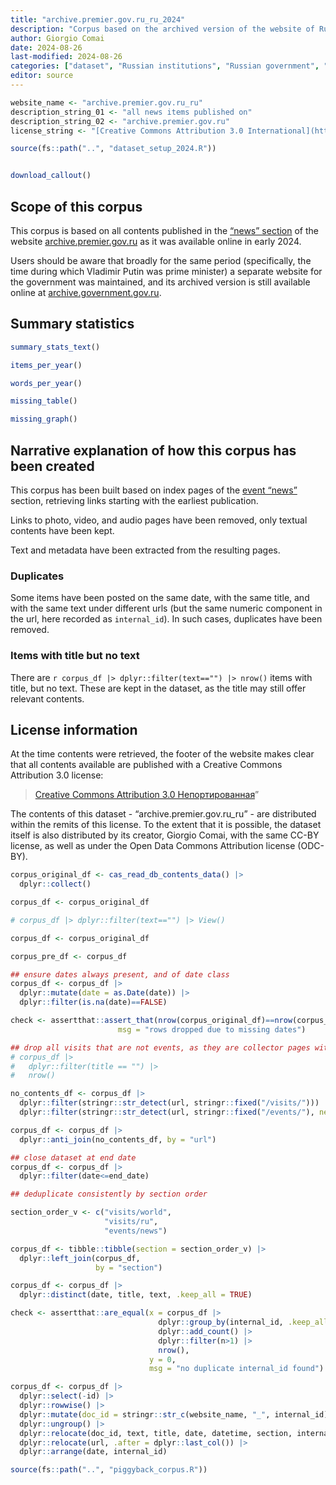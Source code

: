 ```yaml
---
title: "archive.premier.gov.ru_ru_2024"
description: "Corpus based on the archived version of the website of Russia's prime minister (in Russian, 2008-2012)"
author: Giorgio Comai
date: 2024-08-26
last-modified: 2024-08-26
categories: ["dataset", "Russian institutions", "Russian government", "Russian language"]
editor: source
---
```


```r
website_name <- "archive.premier.gov.ru_ru"
description_string_01 <- "all news items published on"
description_string_02 <- "archive.premier.gov.ru"
license_string <- "[Creative Commons Attribution 3.0 International](http://creativecommons.org/licenses/by/3.0/)"

source(fs::path("..", "dataset_setup_2024.R"))


download_callout()

```

## Scope of this corpus

This corpus is based on all contents published in the ["news" section](http://archive.premier.gov.ru/events/news/) of the website [archive.premier.gov.ru](http://archive.premier.gov.ru/) as it was available online in early 2024.

Users should be aware that broadly for the same period (specifically, the time during which Vladimir Putin was prime minister) a separate website for the government was maintained, and its archived version is still available online at [archive.government.gov.ru](http://archive.government.ru/). 


## Summary statistics

```r
summary_stats_text()
```


```r
items_per_year()
```

```r
words_per_year()
```

```r
missing_table()
```

```r
missing_graph()
```


## Narrative explanation of how this corpus has been created

This corpus has been built based on index pages of the [event "news"](http://archive.premier.gov.ru/events/news/) section, retrieving links starting with the earliest publication.

Links to photo, video, and audio pages have been removed, only textual contents have been kept. 

Text and metadata have been extracted from the resulting pages.

### Duplicates

Some items have been posted on the same date, with the same title, and with the same text under different urls (but the same numeric component in the url, here recorded as `internal_id`). In such cases, duplicates have been removed. 

### Items with title but no text

There are `r corpus_df |> dplyr::filter(text=="") |> nrow()` items with title, but no text. These are kept in the dataset, as the title may still offer relevant contents. 


## License information

At the time contents were retrieved, the footer of the website makes clear that all contents available are published with a Creative Commons Attribution 3.0 license:

> [Creative Commons Attribution 3.0 Непортированная](http://creativecommons.org/licenses/by/3.0/)"

The contents of this dataset - “archive.premier.gov.ru_ru” - are distributed within the remits of this license. To the extent that it is possible, the dataset itself is also distributed by its creator, Giorgio Comai, with the same CC-BY license, as well as under the Open Data Commons Attribution license (ODC-BY).



```r
corpus_original_df <- cas_read_db_contents_data() |> 
  dplyr::collect() 

corpus_df <- corpus_original_df

# corpus_df |> dplyr::filter(text=="") |> View()
```




```r
corpus_df <- corpus_original_df

corpus_pre_df <- corpus_df 

## ensure dates always present, and of date class
corpus_df <- corpus_df |> 
  dplyr::mutate(date = as.Date(date)) |> 
  dplyr::filter(is.na(date)==FALSE) 

check <- assertthat::assert_that(nrow(corpus_original_df)==nrow(corpus_df), 
                        msg = "rows dropped due to missing dates")

## drop all visits that are not events, as they are collector pages without text  
# corpus_df |> 
#   dplyr::filter(title == "") |> 
#   nrow()

no_contents_df <- corpus_df |> 
  dplyr::filter(stringr::str_detect(url, stringr::fixed("/visits/"))) |> 
  dplyr::filter(stringr::str_detect(url, stringr::fixed("/events/"), negate = TRUE)) 

corpus_df <- corpus_df |> 
  dplyr::anti_join(no_contents_df, by = "url")

## close dataset at end date
corpus_df <- corpus_df |> 
  dplyr::filter(date<=end_date) 

## deduplicate consistently by section order

section_order_v <- c("visits/world", 
                     "visits/ru", 
                     "events/news")

corpus_df <- tibble::tibble(section = section_order_v) |> 
  dplyr::left_join(corpus_df,
                   by = "section") 

corpus_df <- corpus_df |> 
  dplyr::distinct(date, title, text, .keep_all = TRUE)

check <- assertthat::are_equal(x = corpus_df |> 
                                 dplyr::group_by(internal_id, .keep_all = TRUE) |> 
                                 dplyr::add_count() |> 
                                 dplyr::filter(n>1) |> 
                                 nrow(),
                               y = 0,
                               msg = "no duplicate internal_id found")

corpus_df <- corpus_df |> 
  dplyr::select(-id) |> 
  dplyr::rowwise() |> 
  dplyr::mutate(doc_id = stringr::str_c(website_name, "_", internal_id)) |> 
  dplyr::ungroup() |> 
  dplyr::relocate(doc_id, text, title, date, datetime, section, internal_id) |> 
  dplyr::relocate(url, .after = dplyr::last_col()) |> 
  dplyr::arrange(date, internal_id)

```


```r
source(fs::path("..", "piggyback_corpus.R"))
```


